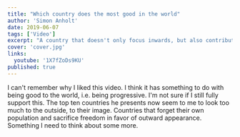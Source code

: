 ```yaml
---
title: "Which country does the most good in the world"
author: 'Simon Anholt'
date: 2019-06-07
tags: ['Video']
excerpt: "A country that doesn't only focus inwards, but also contributes to the rest of the world is in the long run more successful."
cover: 'cover.jpg'
links:
  youtube: '1X7fZoDs9KU'
published: true
---
```


I can't remember why I liked this video. I think it has something to do with being good to the world, i.e. being progressive. I'm not sure if I still fully support this. The top ten countries he presents now seem to me to look too much to the outside, to their image. Countries that forget their own population and sacrifice freedom in favor of outward appearance. Something I need to think about some more.